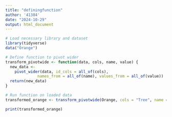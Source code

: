 ```yaml
---
title: "definingfunction"
author: '41384'
date: "2024-10-29"
output: html_document
---
```


```r
# Load necessary library and dataset
library(tidyverse)
data("Orange")

# Define function to pivot wider
transform_pivotwide <- function(data, cols, name, value) {
  new_data <-
    pivot_wider(data, id_cols = all_of(cols),
              names_from = all_of(name), values_from = all_of(value))
  return(new_data)
}

# Run function on loaded data
transformed_orange <- transform_pivotwide(Orange, cols = "Tree", name = "age", value = "circumference")

print(transformed_orange)
```

